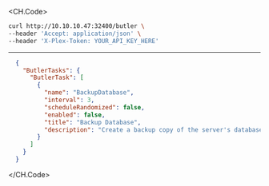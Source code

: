 
<CH.Code>
```bash Example Request
curl http://10.10.10.47:32400/butler \
--header 'Accept: application/json' \
--header 'X-Plex-Token: YOUR_API_KEY_HERE'
```
---

```json Example Response
  {
    "ButlerTasks": {
      "ButlerTask": [
        {
          "name": "BackupDatabase",
          "interval": 3,
          "scheduleRandomized": false,
          "enabled": false,
          "title": "Backup Database",
          "description": "Create a backup copy of the server's database in the configured backup directory"
        }
      ]
    }
  }
```
</CH.Code>
